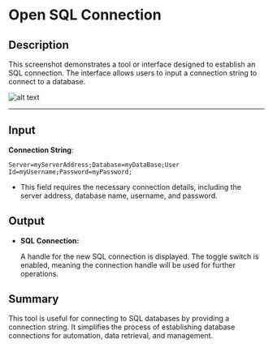 # Open SQL Connection

## **Description**

This screenshot demonstrates a tool or interface designed to establish an SQL connection. The interface allows users to input a connection string to connect to a database.

![alt text](../../../assets/database/open-sql-connection.png)

---

## **Input**

**Connection String**:

  ```plaintext
  Server=myServerAddress;Database=myDataBase;User Id=myUsername;Password=myPassword;
```

- This field requires the necessary connection details, including the server address, database name, username, and password.

## **Output**

- **SQL Connection:**

    A handle for the new SQL connection is displayed.
The toggle switch is enabled, meaning the connection handle will be used for further operations.

## **Summary**

This tool is useful for connecting to SQL databases by providing a connection string. It simplifies the process of establishing database connections for automation, data retrieval, and management.